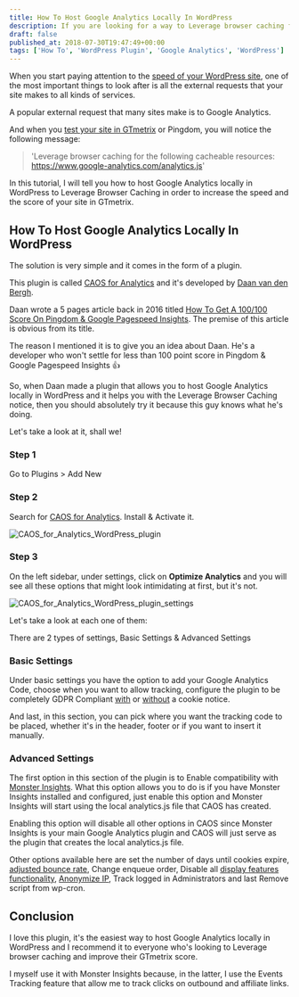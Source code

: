 ```yaml
---
title: How To Host Google Analytics Locally In WordPress
description: If you are looking for a way to Leverage browser caching for analytics.js file, then make sure to read this tutorial to learn How to Host Google Analytics Locally in WordPress
draft: false
published_at: 2018-07-30T19:47:49+00:00
tags: ['How To', 'WordPress Plugin', 'Google Analytics', 'WordPress']
---
```


When you start paying attention to the [speed of your WordPress site][1], one of the most important things to look after is all the external requests that your site makes to all kinds of services.

A popular external request that many sites make is to Google Analytics.

And when you [test your site in GTmetrix][2] or Pingdom, you will notice the following message:

> 'Leverage browser caching for the following cacheable resources: https://www.google-analytics.com/analytics.js'

In this tutorial, I will tell you how to host Google Analytics locally in WordPress to Leverage Browser Caching in order to increase the speed and the score of your site in GTmetrix.

## How To Host Google Analytics Locally In WordPress

The solution is very simple and it comes in the form of a plugin.

This plugin is called [CAOS for Analytics][3] and it's developed by [Daan van den Bergh][4].

Daan wrote a 5 pages article back in 2016 titled [How To Get A 100/100 Score On Pingdom & Google Pagespeed Insights][5]. The premise of this article is obvious from its title.

The reason I mentioned it is to give you an idea about Daan. He's a developer who won't settle for less than 100 point score in Pingdom & Google Pagespeed Insights 👍

So, when Daan made a plugin that allows you to host Google Analytics locally in WordPress and it helps you with the Leverage Browser Caching notice, then you should absolutely try it because this guy knows what he's doing.

Let's take a look at it, shall we!

### Step 1

Go to Plugins > Add New

### Step 2

Search for [CAOS for Analytics][3]. Install & Activate it.

![CAOS_for_Analytics_WordPress_plugin](/images/posts/CAOS_for_Analytics_WordPress_plugin.png)

### Step 3

On the left sidebar, under settings, click on **Optimize Analytics** and you will see all these options that might look intimidating at first, but it's not.

![CAOS_for_Analytics_WordPress_plugin_settings](/images/posts/CAOS_for_Analytics_WordPress_plugin_settings.png)

Let's take a look at each one of them:

There are 2 types of settings, Basic Settings & Advanced Settings

### Basic Settings

Under basic settings you have the option to add your Google Analytics Code, choose when you want to allow tracking, configure the plugin to be completely GDPR Compliant [with][9] or [without][10] a cookie notice.

And last, in this section, you can pick where you want the tracking code to be placed, whether it's in the header, footer or if you want to insert it manually.

### Advanced Settings

The first option in this section of the plugin is to Enable compatibility with [Monster Insights][11]. What this option allows you to do is if you have Monster Insights installed and configured, just enable this option and Monster Insights will start using the local analytics.js file that CAOS has created.

Enabling this option will disable all other options in CAOS since Monster Insights is your main Google Analytics plugin and CAOS will just serve as the plugin that creates the local analytics.js file.

Other options available here are set the number of days until cookies expire, [adjusted bounce rate][12], Change enqueue order, Disable all [display features functionality][13], [Anonymize IP][14], Track logged in Administrators and last Remove script from wp-cron.

## Conclusion

I love this plugin, it's the easiest way to host Google Analytics locally in WordPress and I recommend it to everyone who's looking to Leverage browser caching and improve their GTmetrix score.

I myself use it with Monster Insights because, in the latter, I use the Events Tracking feature that allow me to track clicks on outbound and affiliate links.

[1]: https://www.news47ell.com/reviews/lightning-base-review-managed-wordpress-hosting/
[2]: https://www.news47ell.com/reviews/litespeed-cache-review-best-wordpress-caching-plugin/
[3]: https://wordpress.org/plugins/host-analyticsjs-local/
[4]: https://dev.daanvandenbergh.com/about/
[5]: https://dev.daanvandenbergh.com/how-to/pagespeed-pingdom-w3tc-autoptimize/
[9]: https://dev.daanvandenbergh.com/wordpress/analytics-gdpr-caos/
[10]: https://dev.daanvandenbergh.com/wordpress/analytics-gdpr-anonymize-ip-cookie-notice/
[11]: https://wordpress.org/plugins/google-analytics-for-wordpress/
[12]: https://moz.com/blog/adjusted-bounce-rate
[13]: https://developers.google.com/analytics/devguides/collection/analyticsjs/display-features
[14]: https://support.google.com/analytics/answer/2763052?hl=en
